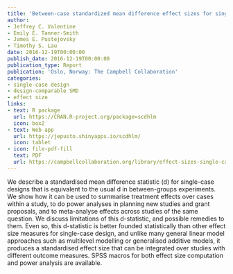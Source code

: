 ```yaml
---
title: 'Between-case standardized mean difference effect sizes for single-case designs: A primer and tutorial using the scdhlm web application'
author:
- Jeffrey C. Valentine
- Emily E. Tanner-Smith
- James E. Pustejovsky
- Timothy S. Lau
date: 2016-12-19T00:00:00
publish_date: 2016-12-19T00:00:00
publication_type: Report
publication: 'Oslo, Norway: The Campbell Collaboration'
categories:
- single-case design
- design-comparable SMD
- effect size
links:
- text: R package
  url: https://CRAN.R-project.org/package=scdhlm
  icon: box2
- text: Web app
  url: https://jepusto.shinyapps.io/scdhlm/
  icon: tablet
- icon: file-pdf-fill
  text: PDF
  url: https://campbellcollaboration.org/library/effect-sizes-single-case-designs-campbell-discussion-paper-1.html
---
```


We describe a standardised mean difference statistic (d) for single-case designs that is equivalent to the usual d in between-groups experiments. We show how it can be used to summarise treatment effects over cases within a study, to do power analyses in planning new studies and grant proposals, and to meta-analyse effects across studies of the same question. We discuss limitations of this d-statistic, and possible remedies to them. Even so, this d-statistic is better founded statistically than other effect size measures for single-case design, and unlike many general linear model approaches such as multilevel modelling or generalised additive models, it produces a standardised effect size that can be integrated over studies with different outcome measures. SPSS macros for both effect size computation and power analysis are available.

